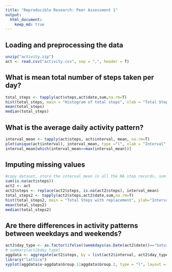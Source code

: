 ```yaml
---
title: "Reproducible Research: Peer Assessment 1"
output: 
  html_document:
    keep_md: true
---
```



## Loading and preprocessing the data
```r
unzip("activity.zip")
act <- read.csv("activity.csv", sep = ",", header = T)
```
## What is mean total number of steps taken per day?
```r
total_steps <- tapply(act$steps,act$date,sum,na.rm=T)
hist(total_steps, main = "Histogram of total steps", xlab = "Total Steps per day" )
mean(total_steps)
median(total_steps)
```


## What is the average daily activity pattern?
```r
interval_mean <- tapply(act$steps, act$interval, mean, na.rm=T)
plot(unique(act$interval), interval_mean, type ="l", xlab = "Interval", ylab = "Average number of steps", main = "Average daily activity pattern") 
interval_mean[which(interval_mean==max(interval_mean))]
```


## Imputing missing values
```r
#copy dataset, store the interval mean in all the NA step records, sum by each day, histogram the total steps, mean, median
sum(is.na(act$steps))
act2 <- act
act2$steps <- replace(act2$steps, is.na(act2$steps), interval_mean)
total_steps2 <- tapply(act2$steps,act2$date,sum,na.rm=T)
hist(total_steps2, main = "Total Steps with replacement", ylab="Interval", xlab = "Total Steps")
mean(total_steps2)
median(total_steps2)
```

## Are there differences in activity patterns between weekdays and weekends?
```r
act2$day_type <- as.factor(ifelse((weekdays(as.Date(act2$date))=="Saturday")|(weekdays(as.Date(act2$date))=="Sunday"),"weekend","weekday"))
# summary(act2$day_type)
aggdata <- aggregate(act2$steps, by = list(act2$interval, act2$day_type), FUN =mean)
library("lattice")
xyplot(aggdata$x~aggdata$Group.1|aggdata$Group.2, type = "l", layout = c(1,2), xlab = "Interval", ylab = "Number of Steps", main = "Average daily activity pattern by day type")

```

